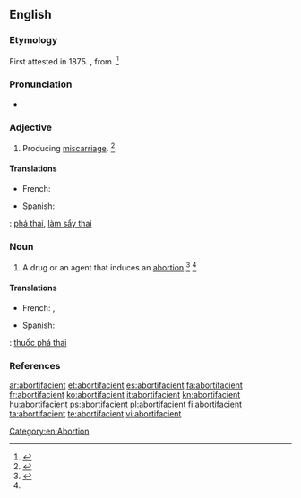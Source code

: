 ==English==

===Etymology===
First attested in 1875. {{suffix|abortion|facient|t2=causing an}}, from {{etyl|la|en}} {{term|facere||to make|lang=la}}.<ref name=Taber>{{reference-book | last =| first = | authorlink =  | coauthors =  | editor =Thomas, Clayton L.  | others =  | title =Taber's Encyclopedic Medical Dictionary | origdate =  | origyear = 1940| origmonth =  | url =  | format =  | accessdate =  | accessyear =  | accessmonth =  | edition = 5th | date =  | year =1993| month =  | publisher =F. A. Davis Company  | location =Philadelphia, PA | language =  | id =  | doi = | isbn =0-8036-8313-8 | lccn = | ol = | pages =7| chapter =  | chapterurl =  | quote =}}</ref>

===Pronunciation===
* {{a|US}} {{IPA|/əˌbɔɹ.təˈfeɪ.ʃn̩t/|/əˌbɔɹ.tɪˈfeɪ.ʃn̩t/}}

===Adjective===
{{en-adj}}

# Producing [[miscarriage]]. {{defdate|First attested in the mid 19<sup>th</sup> century.}}<ref name=SOED>{{R:SOED5|page=7}}</ref>

====Translations====
{{trans-top|producing miscarriage}}
* French: {{t+|fr|abortif}}
{{trans-mid}}
* Spanish: {{t+|es|abortivo}}
{{trans-bottom}}

{{checktrans-top}}
{{ttbc|vi}}: [[phá thai]], [[làm sẩy thai]]
{{checktrans-bottom}}

===Noun===
{{en-noun}}

# {{context|pharmacology|lang=en}} A drug or an agent that induces an [[abortion]].<ref>{{R:MW3 1976|page=5}}</ref> {{defdate|First attested in the mid 19<sup>th</sup> century.}}<ref name=SOED/>

====Translations====
{{trans-top|agent that causes premature delivery}}
* French: {{t+|fr|abortif|m}}, {{t|fr|remède abortif|m}}
{{trans-mid}}
* Spanish: {{t+|es|abortivo|m}}
{{trans-bottom}}

{{checktrans-top}}
{{ttbc|vi}}: [[thuốc phá thai]]
{{checktrans-bottom}}

===References===
<references/>

[[Category:en:Abortion]]

[[ar:abortifacient]]
[[et:abortifacient]]
[[es:abortifacient]]
[[fa:abortifacient]]
[[fr:abortifacient]]
[[ko:abortifacient]]
[[it:abortifacient]]
[[kn:abortifacient]]
[[hu:abortifacient]]
[[ps:abortifacient]]
[[pl:abortifacient]]
[[fi:abortifacient]]
[[ta:abortifacient]]
[[te:abortifacient]]
[[vi:abortifacient]]